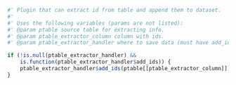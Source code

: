 ```r

#' Plugin that can extract id from table and append them to dataset.
#'
#' Uses the following variables (params are not listed):
#' @param ptable source table for extracting info.
#' @param ptable_extractor_column column with ids.
#' @param ptable_extractor_handler where to save data (must have add_ids function).

if (!is.null(ptable_extractor_handler) && 
    is.function(ptable_extractor_handler$add_ids)) {
    ptable_extractor_handler$add_ids(ptable[[ptable_extractor_column]])
}
```

